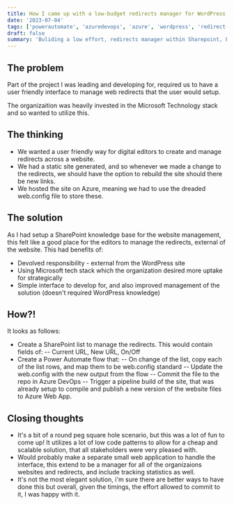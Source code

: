 ```yaml
---
title: How I came up with a low-budget redirects manager for WordPress, Sharepoint and GatsbyJS
date: '2023-07-04'
tags: ['powerautomate', 'azuredevops', 'azure', 'wordpress', 'redirect-manager', 'sharepoint']
draft: false
summary: 'Buliding a low effort, redirects manager within Sharepoint, PowerAutomate and Azure DevOps'
---
```


## The problem

Part of the project I was leading and developing for, required us to have a user friendly interface to manage web redirects that the user would setup.

The organizaition was heavily invested in the Microsoft Technology stack and so wanted to utilize this.

## The thinking

- We wanted a user friendly way for digital editors to create and manage redirects across a website.
- We had a static site generated, and so whenever we made a change to the redirects, we should have the option to rebuild the site should there be new links.
- We hosted the site on Azure, meaning we had to use the dreaded web.config file to store these.

## The solution

As I had setup a SharePoint knowledge base for the website management, this felt like a good place for the editors to manage the redirects, external of the website. This had benefits of:

- Devolved responsibility - external from the WordPress site
- Using Microsoft tech stack which the organization desired more uptake for strategically
- Simple interface to develop for, and also improved management of the solution (doesn't required WordPress knowledge)

## How?!

It looks as follows:

- Create a SharePoint list to manage the redirects. This would contain fields of:
  -- Current URL, New URL, On/Off
- Create a Power Automate flow that:
  -- On change of the list, copy each of the list rows, and map them to be web.config standard
  -- Update the web.config with the new output from the flow
  -- Commit the file to the repo in Azure DevOps
  -- Trigger a pipeline build of the site, that was already setup to compile and publish a new version of the website files to Azure Web App.

## Closing thoughts

- It's a bit of a round peg square hole scenario, but this was a lot of fun to come up! It utilizes a lot of low code patterns to allow for a cheap and scalable solution, that all stakeholders were very pleased with.
- Would probably make a separate small web application to handle the interface, this extend to be a manager for all of the organizaions websites and redirects, and include tracking statistics as well.
- It's not the most elegant solution, i'm sure there are better ways to have done this but overall, given the timings, the effort allowed to commit to it, I was happy with it.
